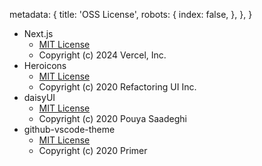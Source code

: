   metadata: {
    title: 'OSS License',
    robots: {
      index: false,
    },
  },
}

- Next.js
  - [MIT License](https://raw.githubusercontent.com/vercel/next.js/canary/license.md)
  - Copyright (c) 2024 Vercel, Inc.
- Heroicons
  - [MIT License](https://raw.githubusercontent.com/tailwindlabs/heroicons/master/LICENSE)
  - Copyright (c) 2020 Refactoring UI Inc.
- daisyUI
  - [MIT License](https://raw.githubusercontent.com/saadeghi/daisyui/master/LICENSE)
  - Copyright (c) 2020 Pouya Saadeghi
- github-vscode-theme
  - [MIT License](https://raw.githubusercontent.com/primer/github-vscode-theme/main/LICENSE)
  - Copyright (c) 2020 Primer
